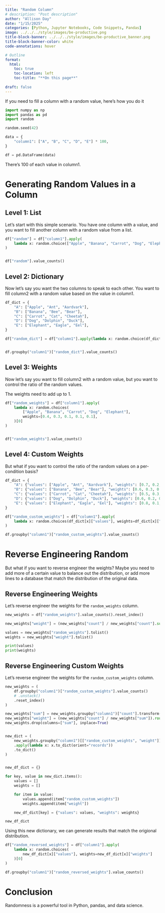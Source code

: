 ```yaml
---
title: "Random Column"
# description: "Post description"
author: "Allison Day"
date: "1/15/2025"
categories: [Python, Jupyter Notebooks, Code Snippets, Pandas]
image: ../../../style/images/be-productive.png
title-block-banner: ../../../style/images/be-productive_banner.png
title-block-banner-color: white
code-annotations: hover

# Outline
format: 
  html: 
    toc: true 
    toc-location: left 
    toc-title: "**On this page**" 
    
draft: false
---
```


If you need to fill a column with a random value, here's how you do it

```python
import numpy as np
import pandas as pd
import random

random.seed(42)

data = {
    "column1": ["A", "B", "C", "D", "E"] * 100,
}

df = pd.DataFrame(data)


```

There's 100 of each value in column1. 


# Generating Random Values in a Column

## Level 1: List

Let's start with this simple scenario. You have one column with a value, and you want to fill another column with a random value from a list.


```python


df["random"] = df["column1"].apply(
    lambda x: random.choice(["Apple", "Banana", "Carrot", "Dog", "Elephant"])
)


df["random"].value_counts()

```



## Level 2: Dictionary

Now let's say you want the two columns to speak to each other. You want to fill column2 with a random value based on the value in column1.

```python

df_dict = {
    "A": ["Apple", "Ant", "Aardvark"],
    "B": ["Banana", "Bee", "Bear"],
    "C": ["Carrot", "Cat", "Cheetah"],
    "D": ["Dog", "Dolphin", "Duck"],
    "E": ["Elephant", "Eagle", "Eel"],
}

df["random_dict"] = df["column1"].apply(lambda x: random.choice(df_dict[x]))


df.groupby("column1")["random_dict"].value_counts()

```

## Level 3: Weights

Now let's say you want to fill column2 with a random value, but you want to control the ratio of the random values.

The weights need to add up to 1. 

```python


df["random_weights"] = df["column1"].apply(
    lambda x: random.choices(
        ["Apple", "Banana", "Carrot", "Dog", "Elephant"],
        weights=[0.4, 0.3, 0.1, 0.1, 0.1],
    )[0]
)


df["random_weights"].value_counts()


```


## Level 4: Custom Weights

But what if you want to control the ratio of the random values on a per-condition basis?

```python

df_dict = {
    "A": {"values": ["Apple", "Ant", "Aardvark"], "weights": [0.7, 0.2, 0.1]},
    "B": {"values": ["Banana", "Bee", "Bear"], "weights": [0.6, 0.3, 0.1]},
    "C": {"values": ["Carrot", "Cat", "Cheetah"], "weights": [0.5, 0.3, 0.2]},
    "D": {"values": ["Dog", "Dolphin", "Duck"], "weights": [0.6, 0.2, 0.2]},
    "E": {"values": ["Elephant", "Eagle", "Eel"], "weights": [0.8, 0.1, 0.1]},
}

df["random_custom_weights"] = df["column1"].apply(
    lambda x: random.choices(df_dict[x]["values"], weights=df_dict[x]["weights"])[0]
)

df.groupby("column1")["random_custom_weights"].value_counts()

```


# Reverse Engineering Random

But what if you want to reverse engineer the weights? Maybe you need to add more of a certain value to balance out the distribution, or add more lines to a database that match the distribution of the original data.


## Reverse Engineering Weights

Let's reverse engineer the weights for the `random_weights` column.

```python

new_weights = df["random_weights"].value_counts().reset_index()

new_weights["weight"] = (new_weights["count"] / new_weights["count"].sum()).round(1)

values = new_weights["random_weights"].tolist()
weights = new_weights["weight"].tolist()

print(values)
print(weights)

```

## Reverse Engineering Custom Weights

Let's reverse engineer the weights for the `random_custom_weights` column.

```python

new_weights = (
    df.groupby("column1")["random_custom_weights"].value_counts()
    # .unstack()
    .reset_index()
)

new_weights["sum"] = new_weights.groupby("column1")["count"].transform("sum")
new_weights["weight"] = (new_weights["count"] / new_weights["sum"]).round(1)
new_weights.drop(columns=["sum"], inplace=True)


new_dict = (
    new_weights.groupby("column1")[["random_custom_weights", "weight"]]
    .apply(lambda x: x.to_dict(orient="records"))
    .to_dict()
)


new_df_dict = {}

for key, value in new_dict.items():
    values = []
    weights = []

    for item in value:
        values.append(item["random_custom_weights"])
        weights.append(item["weight"])

    new_df_dict[key] = {"values": values, "weights": weights}

new_df_dict


```

Using this new dictionary, we can generate results that match the origional distribution.

```python

df["random_reversed_weights"] = df["column1"].apply(
    lambda x: random.choices(
        new_df_dict[x]["values"], weights=new_df_dict[x]["weights"]
    )[0]
)

df.groupby("column1")["random_reversed_weights"].value_counts()
```

<!--
```python
print(
    df.groupby("column1")["random_custom_weights"]
    .value_counts()
    .reset_index()
    .rename(columns={"count": "original_count", "random_custom_weights": "values"})
    .merge(
        df.groupby("column1")["random_reversed_weights"]
        .value_counts()
        .reset_index()
        .rename(
            columns={"count": "reversed_count", "random_reversed_weights": "values"}
        ),
        on=["column1", "values"],
    )
)

```
-->


# Conclusion

Randomness is a powerful tool in Python, pandas, and data science. 
